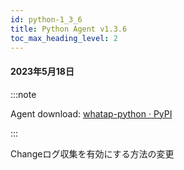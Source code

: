```yaml
---
id: python-1_3_6
title: Python Agent v1.3.6
toc_max_heading_level: 2
---
```



#### 2023年5月18日

:::note

Agent download: [whatap-python · PyPI](https://pypi.org/project/whatap-python/1.3.6/)

:::

<p><Status>Change</Status>ログ収集を有効にする方法の変更</p>
